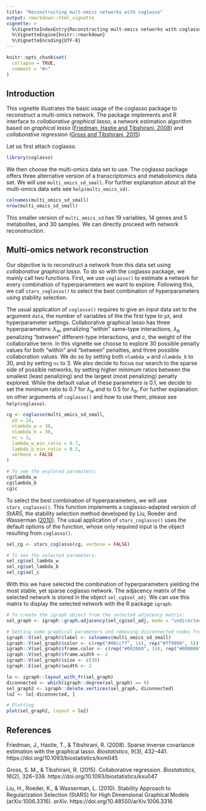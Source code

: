 ```yaml
---
title: "Reconstructing mult-omics networks with coglasso"
output: rmarkdown::html_vignette
vignette: >
  %\VignetteIndexEntry{Reconstructing mult-omics networks with coglasso}
  %\VignetteEngine{knitr::rmarkdown}
  %\VignetteEncoding{UTF-8}
---
```


```r
knitr::opts_chunk$set(
  collapse = TRUE,
  comment = "#>"
)
```

## Introduction

This vignette illustrates the basic usage of the coglasso package to reconstruct a multi-omics network. The package implements and R interface to *collaborative graphical lasso*, a network estimation algorithm based on *graphical lasso* ([Friedman, Hastie and Tibshirani, 2008](#ref)) and *collaborative regression* ([Gross and Tibshirani, 2015](#ref))

Let us first attach coglasso.

```r
library(coglasso)
```

We then choose the multi-omics data set to use. The coglasso package offers three alternative version of a transcriptomics and metabolomics data set. We will use `multi_omics_sd_small`. For further explanation about all the multi-omics data sets see `help(multi_omics_sd)`.

```r
colnames(multi_omics_sd_small)
nrow(multi_omics_sd_small)
```

This smaller version of `multi_omics_sd` has 19 variables, 14 genes and 5 metabolites, and 30 samples. We can directly proceed with network reconstruction.

## Multi-omics network reconstruction

Our objective is to reconstruct a network from this data set using *collaborative graphical lasso*. To do so with the coglasso package, we mainly call two functions. First, we use `coglasso()` to estimate a network for every combination of hyperparameters we want to explore. Following this, we call `stars_coglasso()` to select the best combination of hyperparameters using stability selection.

The usual application of `coglasso()` requires to give an input data set to the argument `data`, the number of variables of the the first type to `pX`, and hyperparameter settings. Collaborative graphical lasso has three hyperparameters: $λ_w$, penalizing "within" same-type interactions, $λ_b$ penalizing "between" different-type interactions, and $c$, the weight of the collaborative term. In this vignette we choose to explore 30 possible penalty values for both "within" and "between" penalties, and three possible collaboration values. We do so by setting both `nlambda_w` and `nlambda_b` to 30, and by setting `nc` to 3. We also decide to focus our search to the sparse side of possible networks, by setting higher minimum ratios between the smallest (least penalizing) and the largest (most penalizing) penalty explored. While the default value of these parameters is 0.1, we decide to set the minimum ratio to 0.7 for $λ_w$ and to 0.5 for $λ_b$. For further explanation on other arguments of `coglasso()` and how to use them, please see `help(coglasso)`.

```r
cg <- coglasso(multi_omics_sd_small,
  pX = 14,
  nlambda_w = 30,
  nlambda_b = 30,
  nc = 3,
  lambda_w_min_ratio = 0.7,
  lambda_b_min_ratio = 0.5,
  verbose = FALSE
)

# To see the explored paramaters:
cg$lambda_w
cg$lambda_b
cg$c
```

To select the best combination of hyperparameters, we will use `stars_coglasso()`. This function implements a coglasso-adapted version of *StARS*, the stability selection method developed by Liu, Roeder and Wasserman ([2010](#ref)). The usual application of `stars_coglasso()` uses the default options of the function, whose only required input is the object resulting from `coglasso()`.

```r
sel_cg <- stars_coglasso(cg, verbose = FALSE)

# To see the selected parameters:
sel_cg$sel_lambda_w
sel_cg$sel_lambda_b
sel_cg$sel_c
```

With this we have selected the combination of hyperparameters yielding the most stable, yet sparse coglasso network. The adjacency matrix of the selected network is stored in the object `sel_cg$sel_adj`. We can use this matrix to display the selected network with the R package `igraph`.

```r
# To create the igraph object from the selected adjacency matrix:
sel_graph <- igraph::graph.adjacency(sel_cg$sel_adj, mode = "undirected")

# Setting some graphical parameters and removing disconnected nodes from the graph
igraph::V(sel_graph)$label <- colnames(multi_omics_sd_small)
igraph::V(sel_graph)$color <- c(rep("#00ccff", 14), rep("#ff9999", 5))
igraph::V(sel_graph)$frame.color <- c(rep("#002060", 14), rep("#800000", 5))
igraph::V(sel_graph)$frame.width <- 2
igraph::V(sel_graph)$size <- c(30)
igraph::E(sel_graph)$width <- 2

lo <- igraph::layout_with_fr(sel_graph)
diconnected <- which(igraph::degree(sel_graph) == 0)
sel_graph2 <- igraph::delete.vertices(sel_graph, diconnected)
lo2 <- lo[-diconnected, ]

# Plotting
plot(sel_graph2, layout = lo2)
```

## References {#ref}

  Friedman, J., Hastie, T., & Tibshirani, R. (2008). Sparse inverse covariance estimation with the graphical lasso. *Biostatistics*, 9(3), 432–441. https://doi.org/10.1093/biostatistics/kxm045
  
  Gross, S. M., & Tibshirani, R. (2015). Collaborative regression. *Biostatistics*, 16(2), 326–338. https://doi.org/10.1093/biostatistics/kxu047
  
  Liu, H., Roeder, K., & Wasserman, L. (2010). Stability Approach to Regularization Selection (StARS) for High Dimensional Graphical Models (arXiv:1006.3316). *arXiv.* https://doi.org/10.48550/arXiv.1006.3316
